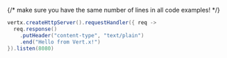 {/* make sure you have the same number of lines in all code examples! */}

```groovy
vertx.createHttpServer().requestHandler({ req ->
  req.response()
    .putHeader("content-type", "text/plain")
    .end("Hello from Vert.x!")
}).listen(8080)






```
